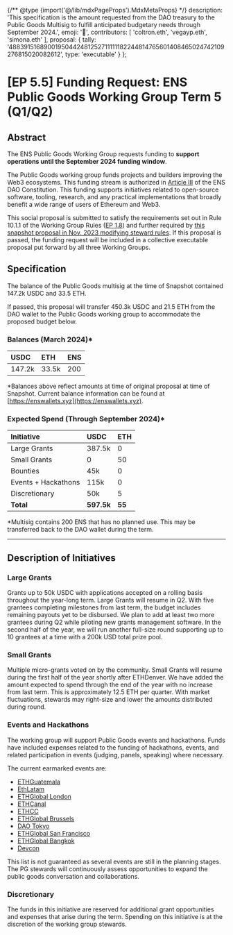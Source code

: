 {/** @type {import('@/lib/mdxPageProps').MdxMetaProps} */}
    description: 'This specification is the amount requested from the DAO treasury to the Public Goods Multisig to fulfill anticipated budgetary needs through September 2024.',
    emoji: '📖',
    contributors: [
        'coltron.eth',
        'vegayp.eth',
        'simona.eth'
    ],
    proposal: {
        tally: '48839151689001950442481252711111182244814765601408465024742109276815020082612',
        type: 'executable'
    }
};

# [EP 5.5] Funding Request: ENS Public Goods Working Group Term 5 (Q1/Q2)

## Abstract

The ENS Public Goods Working Group requests funding to **support operations until the September 2024 funding window**.

The Public Goods working group funds projects and builders improving the Web3 ecosystems. This funding stream is authorized in [Article III](https://docs.ens.domains/dao/constitution#iii-income-funds-ens-and-other-public-goods) of the ENS DAO Constitution. This funding supports initiatives related to open-source software, tooling, research, and any practical implementations that broadly benefit a wide range of users of Ethereum and Web3.

This social proposal is submitted to satisfy the requirements set out in Rule 10.1.1 of the Working Group Rules ([EP 1.8](https://docs.ens.domains/v/governance/governance-proposals/term-1/ep12-working-group-rules)) and further required by [this snapshot proposal in Nov. 2023 modifying steward rules](https://snapshot.org/#/ens.eth/proposal/0x26a5c8dec547837495707e70446d1e7cd874a91f75753c602998f6e70083a266). If this proposal is passed, the funding request will be included in a collective executable proposal put forward by all three Working Groups.

## Specification

The balance of the Public Goods multisig at the time of Snapshot contained 147.2k USDC and 33.5 ETH.

If passed, this proposal will transfer 450.3k USDC and 21.5 ETH from the DAO wallet to the Public Goods working group to accommodate the proposed budget below.

### Balances (March 2024)*

| **USDC** | **ETH** | **ENS** |
| :------- | :------ | :------ |
| 147.2k   | 33.5k   | 200     |

*Balances above reflect amounts at time of original proposal at time of Snapshot. Current balance information can be found at [https://enswallets.xyz](https://enswallets.xyz).

### Expected Spend (Through September 2024)*

| **Initiative**      | **USDC** | **ETH** |
| :------------------ | :------- | :------ |
| Large Grants        | 387.5k   | 0       |
| Small Grants        | 0        | 50      |
| Bounties            | 45k      | 0       |
| Events + Hackathons | 115k     | 0       |
| Discretionary       | 50k      | 5       |
| **Total**           | **597.5k** | **55**  |

*Multisig contains 200 ENS that has no planned use. This may be transferred back to the DAO wallet during the term.

---

## Description of Initiatives

### Large Grants

Grants up to 50k USDC with applications accepted on a rolling basis throughout the year-long term. Large Grants will resume in Q2. With five grantees completing milestones from last term, the budget includes remaining payouts yet to be disbursed. We plan to add at least two more grantees during Q2 while piloting new grants management software. In the second half of the year, we will run another full-size round supporting up to 10 grantees at a time with a 200k USD total prize pool.

### Small Grants

Multiple micro-grants voted on by the community. Small Grants will resume during the first half of the year shortly after ETHDenver. We have added the amount expected to spend through the end of the year with no increase from last term. This is approximately 12.5 ETH per quarter. With market fluctuations, stewards may right-size and lower the amounts distributed during round.

### Events and Hackathons

The working group will support Public Goods events and hackathons. Funds have included expenses related to the funding of hackathons, events, and related participation in events (judging, panels, speaking) where necessary.

The current earmarked events are:

* [ETHGuatemala](https://ethereum.gt/)
* [EthLatam](https://ethlatam.org/)
* [ETHGlobal London](https://ethglobal.com/events/london2024)
* [ETHCanal](https://www.ethcanal.xyz/)
* [ETHCC](https://ethcc.io/)
* [ETHGlobal Brussels](https://ethglobal.com/events/brussels)
* [DAO Tokyo](https://dao-tokyo.xyz/)
* [ETHGlobal San Francisco](https://ethglobal.com/events/sanfrancisco2024)
* [ETHGlobal Bangkok](https://ethglobal.com/events/bangkok)
* [Devcon](https://devcon.org/en/)

This list is not guaranteed as several events are still in the planning stages. The PG stewards will continuously assess opportunities to expand the public goods conversation and collaborations.

### Discretionary

The funds in this initiative are reserved for additional grant opportunities and expenses that arise during the term. Spending on this initiative is at the discretion of the working group stewards.
